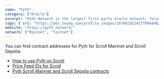 ```yaml
---
name: "Pyth"
category: ["Oracle"]
excerpt: "Pyth Network is the largest first-party oracle network, focusing on delivering real-time financial data."
logo: { src: "https://pbs.twimg.com/profile_images/1876029224277966848/ZvI083Fa_400x400.jpg", alt: "Pyth Logo" }
website: "https://pyth.network/"
network: ["Mainnet", "Testnet"]
---
```


You can find contract addresses for Pyth for Scroll Mainnet and Scroll Sepolia:

- [How to use Pyth on Scroll](https://docs.pyth.network/price-feeds/use-real-time-data/evm) 
- [Price Feed IDs for Scroll](https://www.pyth.network/developers/price-feed-ids)
- [Pyth Scroll Mainnet and Scroll Sepolia contracts](https://docs.pyth.network/price-feeds/contract-addresses/evm)



